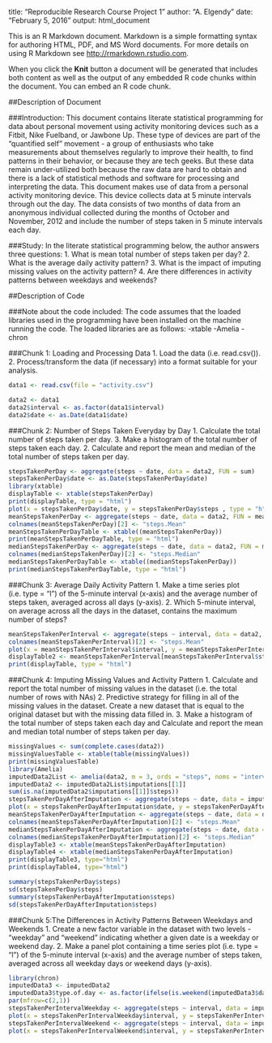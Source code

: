 
title: "Reproducible Research Course Project 1"
author: "A. Elgendy"
date: "February 5, 2016"
output: html_document

This is an R Markdown document. Markdown is a simple formatting syntax for authoring HTML, PDF, and MS Word documents. For more details on using R Markdown see <http://rmarkdown.rstudio.com>.

When you click the **Knit** button a document will be generated that includes both content as well as the output of any embedded R code chunks within the document. You can embed an R code chunk.

##Description of Document

###Introduction:
  This document contains literate statistical programming for data about personal movement using activity monitoring devices such as a Fitbit, Nike Fuelband, or Jawbone Up. These type of devices are part of the "quantified self" movement - a group of enthusiasts who take measurements about themselves regularly to improve their health, to find patterns in their behavior, or because they are tech geeks. But these data remain under-utilized both because the raw data are hard to obtain and there is a lack of statistical methods and software for processing and interpreting the data. This document makes use of data from a personal activity monitoring device. This device collects data at 5 minute intervals through out the day. The data consists of two months of data from an anonymous individual collected during the months of October and November, 2012 and include the number of steps taken in 5 minute intervals each day.

###Study:
In the literate statistical programming below, the author answers three questions:
1. What is mean total number of steps taken per day?
2. What is the average daily activity pattern?
3. What is the impact of imputing missing values on the activity pattern?
4. Are there differences in activity patterns between weekdays and weekends?


##Description of Code

###Note about the code included: 
The code assumes that the loaded libraries used in the programming have been installed on the machine running the code. The loaded libraries are as follows:
-xtable
-Amelia
-chron

###Chunk 1: Loading and Processing Data
1. Load the data (i.e. read.csv()).
2. Process/transform the data (if necessary) into a format suitable for your analysis.

``` r

data1 <- read.csv(file = "activity.csv")

data2 <- data1
data2$interval <- as.factor(data1$interval)
data2$date <- as.Date(data1$date)
```

###Chunk 2: Number of Steps Taken Everyday by Day
1. Calculate the total number of steps taken per day.
3. Make a histogram of the total number of steps taken each day.
2. Calculate and report the mean and median of the total number of steps taken per day.

``` r
stepsTakenPerDay <- aggregate(steps ~ date, data = data2, FUN = sum)
stepsTakenPerDay$date <- as.Date(stepsTakenPerDay$date)
library(xtable)
displayTable <- xtable(stepsTakenPerDay)
print(displayTable, type = "html")
plot(x = stepsTakenPerDay$date, y = stepsTakenPerDay$steps , type = "h", xlab = "Date", ylab = "Steps Per Day", lwd = 15, col = "green")
meanStepsTakenPerDay <- aggregate(steps ~ date, data = data2, FUN = mean)
colnames(meanStepsTakenPerDay)[2] <- "steps.Mean"
meanStepsTakenPerDayTable <- xtable((meanStepsTakenPerDay))
print(meanStepsTakenPerDayTable, type = "html")
medianStepsTakenPerDay <- aggregate(steps ~ date, data = data2, FUN = median)
colnames(medianStepsTakenPerDay)[2] <- "steps.Median"
medianStepsTakenPerDayTable <- xtable((medianStepsTakenPerDay))
print(medianStepsTakenPerDayTable, type = "html")
```

###Chunk 3: Average Daily Activity Pattern
1. Make a time series plot (i.e. type = "l") of the 5-minute interval (x-axis) and the average number of steps taken, averaged across all days (y-axis).
2. Which 5-minute interval, on average across all the days in the dataset, contains the maximum number of steps?
``` r
meanStepsTakenPerInterval <- aggregate(steps ~ interval, data = data2, FUN = mean)
colnames(meanStepsTakenPerInterval)[2] <- "steps.Mean"
plot(x = meanStepsTakenPerInterval$interval, y = meanStepsTakenPerInterval$steps.Mean , type = "l", xlab = "Interval", ylab = "Steps Mean Per Interval", col = "green", main = "Before-Imputation Data")
displayTable2 <- meanStepsTakenPerInterval[meanStepsTakenPerInterval$steps.Mean==max(meanStepsTakenPerInterval$steps.Mean,na.rm = TRUE),]
print(displayTable, type = "html")
```

###Chunk 4: Imputing Missing Values and Activity Pattern
1. Calculate and report the total number of missing values in the dataset (i.e. the total number of rows with NAs)
2. Predictive strategy for filling in all of the missing values in the dataset. Create a new dataset that is equal to the original dataset but with the missing data filled in.
3. Make a histogram of the total number of steps taken each day and Calculate and report the mean and median total number of steps taken per day.

``` r
missingValues <- sum(complete.cases(data2))
missingValuesTable <- xtable(table(missingValues))
print(missingValuesTable)
library(Amelia)
imputedData2List <- amelia(data2, m = 3, ords = "steps", noms = "interval")
imputedData2 <- imputedData2List$imputations[[1]]
sum(is.na(imputedData2$imputations[[1]]$steps))
stepsTakenPerDayAfterImputation <- aggregate(steps ~ date, data = imputedData2, FUN = sum)
plot(x = stepsTakenPerDayAfterImputation$date, y = stepsTakenPerDayAfterImputation$steps , type = "h", xlab = "Date", ylab = "Steps Per Day", lwd = 15, col = "red", main = "Imputed Data")
meanStepsTakenPerDayAfterImputation <- aggregate(steps ~ date, data = data2, FUN = mean)
colnames(meanStepsTakenPerDayAfterImputation)[2] <- "steps.Mean"
medianStepsTakenPerDayAfterImputation <- aggregate(steps ~ date, data = imputedData2, FUN = median)
colnames(medianStepsTakenPerDayAfterImputation)[2] <- "steps.Median"
displayTable3 <- xtable(meanStepsTakenPerDayAfterImputation)
displayTable4 <- xtable(medianStepsTakenPerDayAfterImputation)
print(displayTable3, type="html")
print(displayTable4, type="html")

summary(stepsTakenPerDay$steps)
sd(stepsTakenPerDay$steps)
summary(stepsTakenPerDayAfterImputation$steps)
sd(stepsTakenPerDayAfterImputation$steps)
```

###Chunk 5:The Differences in Activity Patterns Between Weekdays and Weekends
1. Create a new factor variable in the dataset with two levels - "weekday" and "weekend" indicating whether a given date is a weekday or weekend day.
2. Make a panel plot containing a time series plot (i.e. type = "l") of the 5-minute interval (x-axis) and the average number of steps taken, averaged across all weekday days or weekend days (y-axis).

``` r
library(chron)
imputedData3 <- imputedData2
imputedData3$type.of.day <- as.factor(ifelse(is.weekend(imputedData3$date),"weekend","weekday"))
par(mfrow=c(2,1))
stepsTakenPerIntervalWeekday <- aggregate(steps ~ interval, data = imputedData3[imputedData3$type.of.day=="weekday",], FUN = mean)
plot(x = stepsTakenPerIntervalWeekday$interval, y = stepsTakenPerIntervalWeekday$steps , type = "l", xlab = "Interval", ylab = "Average Steps Per Interval", lwd = 15, col = "green", main = "Average Steps Per Interval - Weekday")
stepsTakenPerIntervalWeekend <- aggregate(steps ~ interval, data = imputedData3[imputedData3$type.of.day=="weekend",], FUN = mean)
plot(x = stepsTakenPerIntervalWeekend$interval, y = stepsTakenPerIntervalWeekend$steps , type = "l", xlab = "Interval", ylab = "Average Steps Per Interval", lwd = 15, col = "red", main = "Average Steps Per Interval - Weekend")
```




